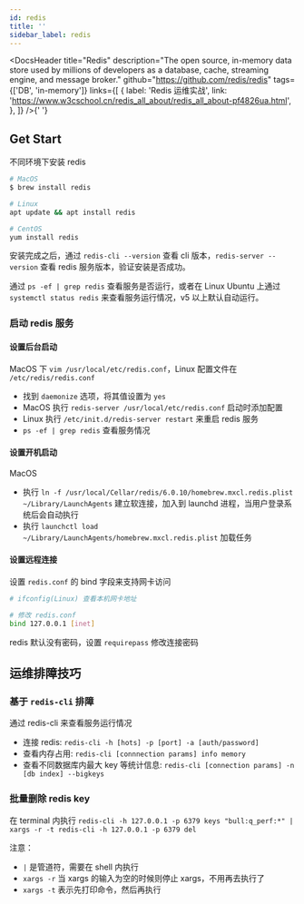 ```yaml
---
id: redis
title: ''
sidebar_label: redis
---
```



<DocsHeader
  title="Redis"
  description="The open source, in-memory data store used by millions of developers as a database, cache, streaming engine, and message broker."
  github="https://github.com/redis/redis"
  tags={['DB', 'in-memory']}
  links={[
    {
      label: 'Redis 运维实战',
      link: 'https://www.w3cschool.cn/redis_all_about/redis_all_about-pf4826ua.html',
    },
  ]}
/>{' '}

## Get Start

不同环境下安装 redis

```sh
# MacOS
$ brew install redis

# Linux
apt update && apt install redis

# CentOS
yum install redis
```

安装完成之后，通过 `redis-cli --version` 查看 cli 版本，`redis-server --version` 查看 redis 服务版本，验证安装是否成功。

通过 `ps -ef | grep redis` 查看服务是否运行，或者在 Linux Ubuntu 上通过 `systemctl status redis` 来查看服务运行情况，v5 以上默认自动运行。

### 启动 redis 服务

#### 设置后台启动

MacOS 下 `vim /usr/local/etc/redis.conf`，Linux 配置文件在 `/etc/redis/redis.conf`

- 找到 `daemonize` 选项，将其值设置为 `yes`
- MacOS 执行 `redis-server /usr/local/etc/redis.conf` 启动时添加配置
- Linux 执行 `/etc/init.d/redis-server restart` 来重启 redis 服务
- `ps -ef | grep redis` 查看服务情况

#### 设置开机启动

MacOS

- 执行 `ln -f /usr/local/Cellar/redis/6.0.10/homebrew.mxcl.redis.plist ~/Library/LaunchAgents` 建立软连接，加入到 launchd 进程，当用户登录系统后会自动执行
- 执行 `launchctl load ~/Library/LaunchAgents/homebrew.mxcl.redis.plist` 加载任务

#### 设置远程连接

设置 `redis.conf` 的 bind 字段来支持网卡访问

```sh
# ifconfig(Linux) 查看本机网卡地址

# 修改 redis.conf
bind 127.0.0.1 [inet]
```

redis 默认没有密码，设置 `requirepass` 修改连接密码

## 运维排障技巧

### 基于 `redis-cli` 排障

通过 redis-cli 来查看服务运行情况

- 连接 redis: `redis-cli -h [hots] -p [port] -a [auth/password]`
- 查看内存占用: `redis-cli [connnection params] info memory`
- 查看不同数据库内最大 key 等统计信息: `redis-cli [connection params] -n [db index] --bigkeys`

### 批量删除 redis key

在 terminal 内执行 `redis-cli -h 127.0.0.1 -p 6379 keys "bull:q_perf:*" | xargs -r -t redis-cli -h 127.0.0.1 -p 6379 del`

注意：

- `|` 是管道符，需要在 shell 内执行
- `xargs -r` 当 xargs 的输入为空的时候则停止 xargs，不用再去执行了
- `xargs -t` 表示先打印命令，然后再执行
